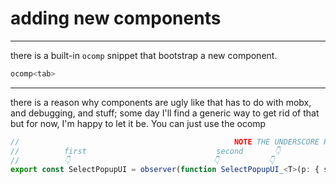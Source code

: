 # adding new components

---

there is a built-in `ocomp` snippet that bootstrap a new component.

```ts
ocomp<tab>
```

---

there is a reason why components are ugly like that
has to do with mobx, and debugging, and stuff; some day I'll find a generic way to get rid of that
but for now, I'm happy to let it be. You can just use the ocomp

```ts
//                                                NOTE THE UNDERSCORE HERE
//          first                             second       👇
//          👇                                👇           👇
export const SelectPopupUI = observer(function SelectPopupUI_<T>(p: { s: AutoCompleteSelectState<T> }) {
```
